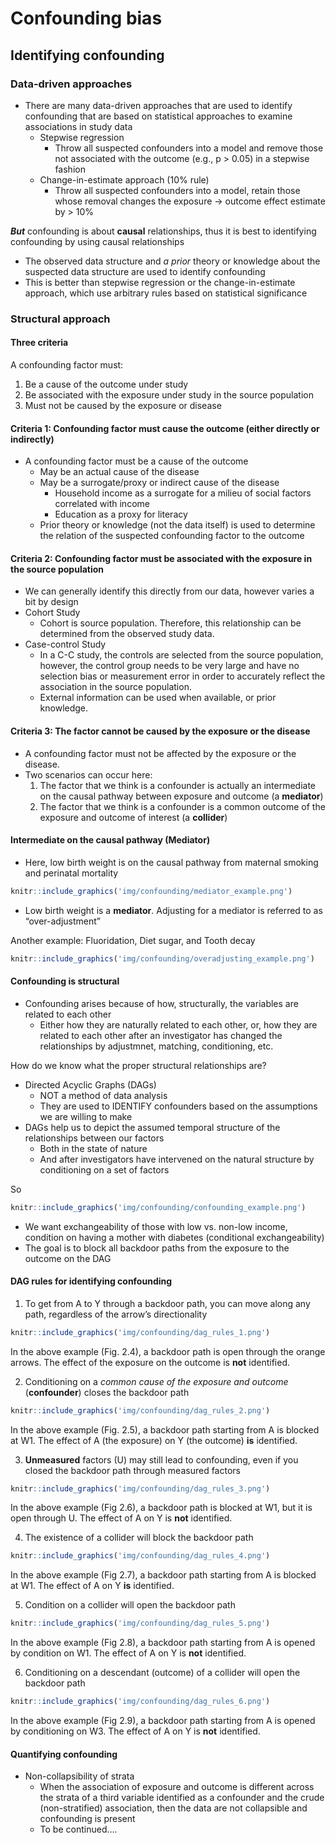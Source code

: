 # Confounding bias {#confounding}

## Identifying confounding

### Data-driven approaches
* There are many data-driven approaches that are used to identify confounding that are based on statistical approaches to examine associations in study data
    * Stepwise regression
        * Throw all suspected confounders into a model and remove those not associated with the outcome (e.g., p > 0.05) in a stepwise fashion
    * Change-in-estimate approach (10% rule)
        * Throw all suspected confounders into a model, retain those whose removal changes the exposure -> outcome effect estimate by > 10%

***But*** confounding is about **causal** relationships, thus it is best to identifying confounding by using causal relationships

* The observed data structure and *a prior* theory or knowledge about the suspected data structure are used to identify confounding
* This is better than stepwise regression or the change-in-estimate approach, which use arbitrary rules based on statistical significance

### Structural approach
 
#### Three criteria
A confounding factor must:

1. Be a cause of the outcome under study
2. Be associated with the exposure under study in the source population
3. Must not be caused by the exposure or disease

#### Criteria 1: Confounding factor must cause the outcome (either directly or indirectly)
* A confounding factor must be a cause of the outcome
    * May be an actual cause of the disease
    * May be a surrogate/proxy or indirect cause of the disease
        * Household income as a surrogate for a milieu of social factors correlated with income
        * Education as a proxy for literacy
    * Prior theory or knowledge (not the data itself) is used to determine the relation of the suspected confounding factor to the outcome

#### Criteria 2: Confounding factor must be associated with the exposure in the source population
* We can generally identify this directly from our data, however varies a bit by design
* Cohort Study
    * Cohort is source population. Therefore, this relationship can be determined from the observed study data.
* Case-control Study
    * In a C-C study, the controls are selected from the source population, however, the control group needs to be very large and have no selection bias or measurement error in order to accurately reflect the association in the source population.
    * External information can be used when available, or prior knowledge.

#### Criteria 3: The factor cannot be caused by the exposure or the disease
* A confounding factor must not be affected by the exposure or the disease. 
* Two scenarios can occur here:
    1. The factor that we think is a confounder is actually an intermediate on the causal pathway between exposure and outcome (a **mediator**)
    2. The factor that we think is a confounder is a common outcome of the exposure and outcome of interest (a **collider**)

#### Intermediate on the causal pathway (Mediator)
* Here, low birth weight is on the causal pathway from maternal smoking and perinatal mortality

```r
knitr::include_graphics('img/confounding/mediator_example.png')
```

* Low birth weight is a **mediator**. Adjusting for a mediator is referred to as "over-adjustment"

Another example: Fluoridation, Diet sugar, and Tooth decay

```r
knitr::include_graphics('img/confounding/overadjusting_example.png')
```

#### Confounding is structural
* Confounding arises because of how, structurally, the variables are related to each other
  * Either how they are naturally related to each other, or, how they are related to each other after an investigator has changed the relationships by adjustmnet, matching, conditioning, etc.
  
How do we know what the proper structural relationships are?

* Directed Acyclic Graphs (DAGs)
  * NOT a method of data analysis
  * They are used to IDENTIFY confounders based on the assumptions we are willing to make
* DAGs help us to depict the assumed temporal structure of the relationships between our factors
  * Both in the state of nature
  * And after investigators have intervened on the natural structure by conditioning on a set of factors

So

```r
knitr::include_graphics('img/confounding/confounding_example.png')
```

* We want exchangeability of those with low vs. non-low income, condition on having a mother with diabetes (conditional exchangeability)
* The goal is to block all backdoor paths from the exposure to the outcome on the DAG

#### DAG rules for identifying confounding
1. To get from A to Y through a backdoor path, you can move along any path, regardless of the arrow's directionality

```r
knitr::include_graphics('img/confounding/dag_rules_1.png')
```

In the above example (Fig. 2.4), a backdoor path is open through the orange arrows. The effect of the exposure on the outcome is **not** identified.

2. Conditioning on a _common cause of the exposure and outcome_ (**confounder**) closes the backdoor path

```r
knitr::include_graphics('img/confounding/dag_rules_2.png')
```

In the above example (Fig. 2.5), a backdoor path starting from A is blocked at W1. The effect of A (the exposure) on Y (the outcome) **is** identified.

3. **Unmeasured** factors (U) may still lead to confounding, even if you closed the backdoor path through measured factors

```r
knitr::include_graphics('img/confounding/dag_rules_3.png')
```

In the above example (Fig 2.6), a backdoor path is blocked at W1, but it is open through U. The effect of A on Y is **not** identified.

4. The existence of a collider will block the backdoor path

```r
knitr::include_graphics('img/confounding/dag_rules_4.png')
```

In the above example (Fig 2.7), a backdoor path starting from A is blocked at W1. The effect of A on Y **is** identified.

5. Condition on a collider will open the backdoor path

```r
knitr::include_graphics('img/confounding/dag_rules_5.png')
```

In the above example (Fig 2.8), a backdoor path starting from A is opened by condition on W1. The effect of A on Y is **not** identified.

6. Conditioning on a descendant (outcome) of a collider will open the backdoor path

```r
knitr::include_graphics('img/confounding/dag_rules_6.png')
```

In the above example (Fig 2.9), a backdoor path starting from A is opened by conditioning on W3. The effect of A on Y is **not** identified.

#### Quantifying confounding
* Non-collapsibility of strata
  * When the association of exposure and outcome is different across the strata of a third variable identified as a confounder and the crude (non-stratified) association, then the data are not collapsible and confounding is present
  * To be continued....
